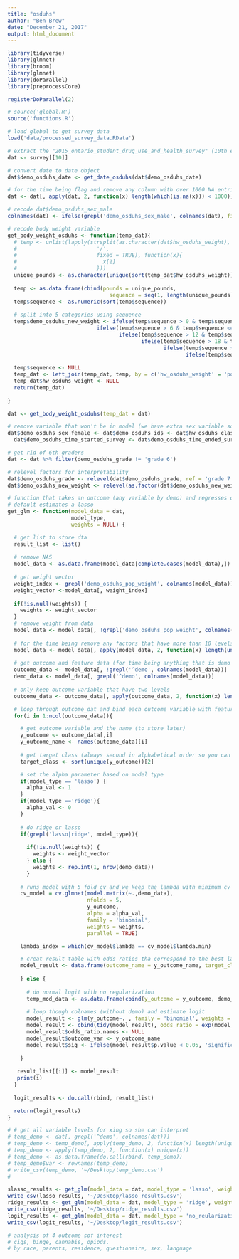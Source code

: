 ```yaml
---
title: "osduhs"
author: "Ben Brew"
date: "December 21, 2017"
output: html_document
---
```


```r

library(tidyverse)
library(glmnet)
library(broom)
library(glmnet)
library(doParallel) 
library(preprocessCore)

registerDoParallel(2)

# source('global.R')
source('functions.R')

# load global to get survey data
load('data/processed_survey_data.RData')

# extract the "2015_ontario_student_drug_use_and_health_survey" (10th element in list)
dat <- survey[[10]]

# convert date to date object 
dat$demo_osduhs_date <- get_date_osduhs(dat$demo_osduhs_date)

# for the time being flag and remove any column with over 1000 NA entries (talk to joe about this)
dat <- dat[, apply(dat, 2, function(x) length(which(is.na(x))) < 1000)]

# recode dat$demo_osduhs_sex_male
colnames(dat) <- ifelse(grepl('demo_osduhs_sex_male', colnames(dat), fixed = TRUE), 'demo_osduhs_sex', colnames(dat))

# recode body weight variable 
get_body_weight_osduhs <- function(temp_dat){
  # temp <- unlist(lapply(strsplit(as.character(dat$hw_osduhs_weight), 
  #                         '/', 
  #                         fixed = TRUE), function(x){
  #                           x[1]
  #                         }))
  unique_pounds <- as.character(unique(sort(temp_dat$hw_osduhs_weight)))
  
  temp <- as.data.frame(cbind(pounds = unique_pounds, 
                                sequence = seq(1, length(unique_pounds), 1)))
  temp$sequence <- as.numeric(sort(temp$sequence))
  
  # split into 5 categories using sequence 
  temp$demo_osduhs_new_weight <- ifelse(temp$sequence > 0 & temp$sequence <=6, '80_105',
                            ifelse(temp$sequence > 6 & temp$sequence <=12, '106_135', 
                                   ifelse(temp$sequence > 12 & temp$sequence <= 18, '136_165',
                                          ifelse(temp$sequence > 18 & temp$sequence <=24, '166_195',
                                                 ifelse(temp$sequence > 24 & temp$sequence <= 30, '196_225',
                                                        ifelse(temp$sequence > 30 & temp$sequence <=36, '226_255', '255_up'))))))
  
  temp$sequence <- NULL
  temp_dat <- left_join(temp_dat, temp, by = c('hw_osduhs_weight' = 'pounds'))
  temp_dat$hw_osduhs_weight <- NULL
  return(temp_dat)
  
}

dat <- get_body_weight_osduhs(temp_dat = dat)

# remove variable that won't be in model (we have extra sex variable so remove that too)
dat$demo_osduhs_sex_female <- dat$demo_osduhs_ids <- dat$hw_osduhs_class_ids <- 
  dat$demo_osduhs_time_started_survey <- dat$demo_osduhs_time_ended_survey <- NULL 

# get rid of 6th graders
dat <- dat %>% filter(demo_osduhs_grade != 'grade 6')

# relevel factors for interpretability
dat$demo_osduhs_grade <- relevel(dat$demo_osduhs_grade, ref = 'grade 7')
dat$demo_osduhs_new_weight <- relevel(as.factor(dat$demo_osduhs_new_weight), ref = '80_105')


```

```r
# function that takes an outcome (any variable by demo) and regresses on all demo variables
# default estimates a lasso
get_glm <- function(model_data = dat, 
                    model_type, 
                    weights = NULL) {

  # get list to store dta
  result_list <- list()
  
  # remove NAS
  model_data <- as.data.frame(model_data[complete.cases(model_data),])
  
  # get weight vector
  weight_index <- grepl('demo_osduhs_pop_weight', colnames(model_data))
  weight_vector <-model_data[, weight_index]
  
  if(!is.null(weights)) {
    weights <- weight_vector
  }
  # remove weight from data 
  model_data <- model_data[, !grepl('demo_osduhs_pop_weight', colnames(model_data))]
  
  # for the time being remove any factors that have more than 10 levels (ill clean them later, just rushed to      get this to xing)
  model_data <- model_data[, apply(model_data, 2, function(x) length(unique(x)) < 10)]
  
  # get outcome and feature data (for time being anything that is demo is feature)
  outcome_data <- model_data[, !grepl('^demo', colnames(model_data))]
  demo_data <- model_data[, grepl('^demo', colnames(model_data))]
  
  # only keep outcome variable that have two levels
  outcome_data <- outcome_data[, apply(outcome_data, 2, function(x) length(unique(x)) < 3)]

  # loop through outcome_dat and bind each outcome variable with feature dat
  for(i in 1:ncol(outcome_data)){

    # get outcome variable and the name (to store later)
    y_outcome <- outcome_data[,i]
    y_outcome_name <- names(outcome_data)[i]
    
    # get target class (always second in alphabetical order so you can store this as well)
    target_class <- sort(unique(y_outcome))[2]

    # set the alpha parameter based on model type
    if(model_type == 'lasso') {
      alpha_val <- 1
    } 
    if(model_type =='ridge'){
      alpha_val <- 0
    }
    
    # do ridge or lasso
    if(grepl('lasso|ridge', model_type)){
      
      if(!is.null(weights)) {
        weights <- weight_vector
      } else {
        weights <- rep.int(1, nrow(demo_data))
      }
    
    # runs model with 5 fold cv and we keep the lambda with minimum cv error
    cv_model = cv.glmnet(model.matrix(~.,demo_data), 
                         nfolds = 5,
                         y_outcome,
                         alpha = alpha_val, 
                         family = 'binomial',
                         weights = weights,
                         parallel = TRUE)

    lambda_index = which(cv_model$lambda == cv_model$lambda.min) 

    # creat result table with odds ratios tha correspond to the best lamnd (minimum)
    model_result <- data.frame(outcome_name = y_outcome_name, target_class = target_class, coef.name = dimnames(coef(cv_model))[[1]], coef.value = matrix(exp(coef(cv_model, s = "lambda.min"))))
  
    } else {
      
      # do normal logit with no regularization
      temp_mod_data <- as.data.frame(cbind(y_outcome = y_outcome, demo_data))
      
      # loop though colnames (without demo) and estimate logit
      model_result <- glm(y_outcome~. , family = 'binomial', weights = weights, data = temp_mod_data)
      model_result <- cbind(tidy(model_result), odds_ratio = exp(model_result$coefficients), target_class = target_class)
      model_result$odds_ratio.names <- NULL
      model_result$outcome_var <- y_outcome_name
      model_result$sig <- ifelse(model_result$p.value < 0.05, 'significant', 'not_statistically_significant')
    
    }
    
   result_list[[i]] <- model_result
   print(i)
  }
  
  logit_results <- do.call(rbind, result_list)

  return(logit_results)
}

# # get all variable levels for xing so she can interpret 
# temp_demo <- dat[, grepl('^demo', colnames(dat))]
# temp_demo <- temp_demo[, apply(temp_demo, 2, function(x) length(unique(x)) < 10)]
# temp_demo <- apply(temp_demo, 2, function(x) unique(x))
# temp_demo <- as.data.frame(do.call(rbind, temp_demo))
# temp_demo$var <- rownames(temp_demo)
# write_csv(temp_demo, '~/Desktop/temp_demo.csv')
# 

slasso_results <- get_glm(model_data = dat, model_type = 'lasso', weights = NULL)
write_csv(lasso_results, '~/Desktop/lasso_results.csv')
ridge_results <- get_glm(model_data = dat, model_type = 'ridge', weights = NULL)
write_csv(ridge_results, '~/Desktop/ridge_results.csv')
logit_results <- get_glm(model_data = dat, model_type = 'no_reularization', weights = NULL)
write_csv(logit_results, '~/Desktop/logit_results.csv')


```


```r
# analysis of 4 outcome sof interest 
# cigs, binge, cannabis, opiods. 
# by race, parents, residence, questionaire, sex, language

```
